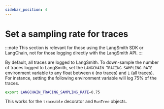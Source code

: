 ```yaml
---
sidebar_position: 4
---
```


# Set a sampling rate for traces

:::note
This section is relevant for those using the LangSmith SDK or LangChain, not for those logging directly with the LangSmith API.
:::

By default, all traces are logged to LangSmith.
To down-sample the number of traces logged to LangSmith, set the `LANGCHAIN_TRACING_SAMPLING_RATE` environment variable to
any float between `0` (no traces) and `1` (all traces).
For instance, setting the following environment variable will log 75% of the traces.

```bash
export LANGCHAIN_TRACING_SAMPLING_RATE=0.75
```

This works for the `traceable` decorator and `RunTree` objects.
